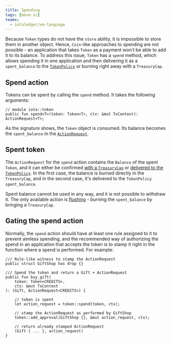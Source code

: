 ```yaml
---
title: Spending
tags: [move-sc]
teams:
  - iotaledger/vm-language
---
```


Because `Token` types do not have the `store` ability, it is impossible to store them in another object. Hence, `Coin`-like approaches to spending are not possible - an application that takes `Token` as a payment won't be able to add it to its balance. To address this issue, `Token` has a `spend` method, which allows spending it in one application and then delivering it as a `spent_balance` to the [`TokenPolicy`](token-policy.mdx) or burning right away with a `TreasuryCap`.

## Spend action

Tokens can be spent by calling the `spend` method. It takes the following arguments:

```move
// module iota::token
public fun spend<T>(token: Token<T>, ctx: &mut TxContext): ActionRequest<T>;
```

As the signature shows, the `Token` object is consumed. Its balance becomes the `spent_balance` in the [`ActionRequest`](action-request.mdx#actionrequest-structure).

## Spent token

The `ActionRequest` for the `spend` action contains the `Balance` of the spent `Token`, and it can either be confirmed [with a `TreasuryCap`](./action-request#confirming-with-treasurycap) or [delivered to the `TokenPolicy`](./action-request#confirming-with-tokenpolicy). In the first case, the balance is burned directly in the `TreasuryCap`, and in the second case, it's delivered to the `TokenPolicy` `spent_balance`.

Spent balance cannot be used in any way, and it is not possible to withdraw it. The only available action is [flushing](./token-policy#consume-spent-balance) - burning the `spent_balance` by bringing a `TreasuryCap`.


## Gating the spend action

Normally, the `spend` action should have at least one rule assigned to it to prevent aimless spending, and the recommended way of authorizing the spend in an application that accepts the token is to stamp it right in the function where a spend is performed. For example:

```move
/// Rule-like witness to stamp the ActionRequest
public struct GiftShop has drop {}

/// Spend the token and return a Gift + ActionRequest
public fun buy_gift(
    token: Token<CREDITS>,
    ctx: &mut TxContext
): (Gift, ActionRequest<CREDITS>) {

    // token is spent
    let action_request = token::spend(token, ctx);

    // stamp the ActionRequest as performed by GiftShop
    token::add_approval(GiftShop {}, &mut action_request, ctx);

    // return already stamped ActionRequest
    (Gift { ... }, action_request)
}
```
